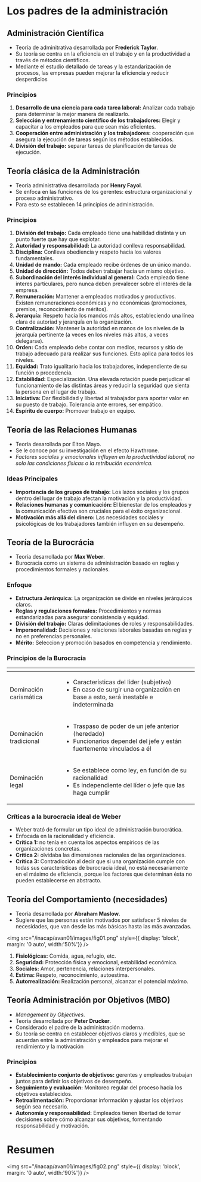 
# Los padres de la administración

## Administración Científica
- Teoría de adminitrativa desarrollada por **Frederick Taylor**.
- Su teoría se centra en la eficiencia en el trabajo y en la productividad a través de métodos científicos.
- Mediante el estudio detallado de tareas y la estandarización de procesos, las empresas pueden mejorar la eficiencia y reducir desperdicios

### Principios
1. **Desarrollo de una ciencia para cada tarea laboral:** Analizar cada trabajo para determinar la mejor manera de realizarlo.
2. **Selección y entrenamiento científico de los trabajadores:** Elegir y capacitar a los empleados para que sean más eficientes.
3. **Cooperación entre administración y los trabajadores:** cooperación que asegura la ejecución de tareas según los métodos establecidos.
4. **División del trabajo:** separar tareas de planificación de tareas de ejecución.

## Teoría clásica de la Administración
- Teoría administrativa desarrollada por **Henry Fayol**.
- Se enfoca en las funciones de los gerentes: estructura organizacional y proceso administrativo.
- Para esto se establecen 14 principios de administración.

### Principios

1. **División del trabajo:** Cada empleado tiene una habilidad distinta y un punto fuerte que hay que explotar.
2. **Autoridad y responsabilidad:** La autoridad conlleva responsabilidad.
3. **Disciplina:** Conlleva obediencia y respeto hacia los valores fundamentales.
4. **Unidad de mando:** Cada empleado recibe órdenes de un único mando.
5. **Unidad de dirección:** Todos deben trabajar hacia un mismo objetivo. 
6. **Subordinación del interés individual al general:** Cada empleado tiene interes particulares, pero nunca deben prevalecer sobre el interés de la empresa.
7. **Remuneración:** Mantener a empleados motivados y productivos. Existen remuneraciones económicas y no económicas (promociones, premios, reconocimiento de méritos).
8. **Jerarquía:** Respeto hacia los mandos más altos, estableciendo una línea clara de autoriad y jerarquía en la organización.
9. **Contralización:** Mantener la autoridad en manos de los niveles de la jerarquía pertinente (a veces en los niveles más altos, a veces delegarse).
10. **Orden:** Cada empleado debe contar con medios, recursos y sitio de trabajo adecuado para realizar sus funciones. Esto aplica para todos los niveles.
11. **Equidad:** Trato igualitario hacia los trabajadores, independiente de su función o procedencia.
12. **Estabilidad:** Especialización. Una elevada rotación puede perjudicar el funcionamiento de las distintas áreas y reducir la seguridad que sienta la persona en el lugar de trabajo.
13. **Iniciativa:** Dar flexibilidad y libertad al trabajador para aportar valor en su puesto de trabajo. Tolerancia ante errores, ser empático.
14. **Espíritu de cuerpo:** Promover trabajo en equipo. 

## Teoría de las Relaciones Humanas
- Teoría desarollada por Elton Mayo.
- Se le conoce por su investigación en el efecto Hawthrone.
- *Factores sociales y emocionales influyen en la productividad laboral, no solo las condiciones físicas o la retribución económica.*

### Ideas Principales
- **Importancia de los grupos de trabajo:** Los lazos sociales y los grupos dentro del lugar de trabajo afectan la motivación y la productividad.
- **Relaciones humanas y comunicación:** El bienestar de los empleados y la comunicación efectiva son cruciales para el éxito organizacional.
- **Motivación más allá del dinero:** Las necesidades sociales y psicológicas de los trabajadores también influyen en su desempeño.
	
## Teoría de la Burocrácia
- Teoría desarrollada por **Max Weber**.
- Burocracia como un sistema de administración basado en reglas y procedimientos formales y racionales.

### Enfoque
- **Estructura Jerárquica:** La organización se divide en niveles jerárquicos claros.
- **Reglas y regulaciones formales:** Procedimientos y normas estandarizadas para asegurar consistencia y equidad.
- **División del trabajo:** Claras delimitaciones de roles y responsabilidades.
- **Impersonalidad:** Decisiones y relaciones laborales basadas en reglas y no en preferencias personales.
- **Mérito:** Seleccion y promoción basados en competencia y rendimiento.

### Principios de la Burocracia

<table>
	<thead>
		<tr>
			<th></th>
			<th></th>
		</tr>
	</thead>
	<tbody>
		<tr>
			<td>Dominación carismática</td>
			<td>
                <ul>
                    <li>Características del líder (subjetivo)</li>
                    <li>En caso de surgir una organización en base a esto, será inestable e indeterminada</li>
                </ul>
            </td>
		</tr>
        <tr>
			<td>Dominación tradicional</td>
			<td>
                <ul>
                    <li>Traspaso de poder de un jefe anterior (heredado)</li>
                    <li>Funcionarios dependel del jefe y están fuertemente vinculados a él</li>
                </ul>
            </td>
		</tr>
        <tr>
			<td>Dominación legal</td>
			<td>
                <ul>
                    <li>Se establece como ley, en función de su racionalidad</li>
                    <li>Es independiente del líder o jefe que las haga cumplir</li>
                </ul>
            </td>
		</tr>
	</tbody>
</table>

### Críticas a la burocracia ideal de Weber

- Weber trató de formular un tipo ideal de administración burocrática.
- Enfocada en la racionalidad y eficiencia.
- **Crítica 1:** no tenía en cuenta los aspectos empiricos de las organizaciones concretas.
- **Crítica 2:** olvidaba las dimensiones racionales de las organizaciones.
- **Crítica 3:** Contradicción al decir que si una organización cumple con todas sus características de burocracia ideal, no está necesariamente en el máximo de eficiencia, porque los factores que determinan ésta no pueden establecerse en abstracto.

## Teoría del Comportamiento (necesidades)
- Teoría desarrollada por **Abraham Maslow**.
- Sugiere que las personas están motivados por satisfacer 5 niveles de necesidades, que van desde las más básicas hasta las más avanzadas.

<img
	src="/inacap/avan01/images/fig01.png"
	style={{ display: 'block', margin: '0 auto', width:'50%'}}
/>
<br/>

1. **Fisiológicas:** Comida, agua, refugio, etc.
2. **Seguridad:** Protección física y emocional, estabilidad económica.
3. **Sociales:** Amor, pertenencia, relaciones interpersonales.
4. **Estima:** Respeto, reconocimiento, autoestima.
5. **Autorrealización:** Realización personal, alcanzar el potencial máximo.

## Teoría Administración por Objetivos (MBO)
- *Management by Objectives*.
- Teoría desarrollada por **Peter Drucker**.
- Considerado el padre de la administración moderna.
- Su teoría se centra en establecer objetivos claros y medibles, que se acuerdan entre la administración y empleados para mejorar el rendimiento y la motivación

### Principios

- **Establecimiento conjunto de objetivos:** gerentes y empleados trabajan juntos para definir los objetivos de desempeño.
- **Seguimiento y evaluación:** Monitoreo regular del proceso  hacia los objetivos establecidos.
- **Retroalimentación:** Proporcionar información y ajustar los objetivos según sea necesario.
- **Autonomía y responsabilidad:** Empleados tienen libertad de tomar decisiones sobre cómo alcanzar sus objetivos, fomentando responsabilidad y motivación.

# Resumen

<img
	src="/inacap/avan01/images/fig02.png"
	style={{ display: 'block', margin: '0 auto', width:'90%'}}
/>
